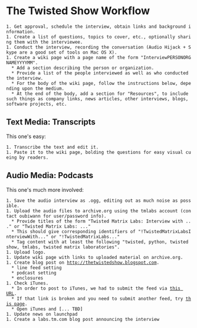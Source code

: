 = The Twisted Show Workflow =

 1. Get approval, schedule the interview, obtain links and background information.
 1. Create a list of questions, topics to cover, etc., optionally sharing them with the interviewee.
 1. Conduct the interview, recording the conversation (Audio Hijack + Skype are a good set of tools on Mac OS X).
 1. Create a wiki page with a page name of the form "InterviewPERSONORGNAMEYYYYMM".
   * Add a section describing the person or organization.
   * Provide a list of the people interviewed as well as who conducted the interview.
   * For the body of the wiki page, follow the instructions below, depending upon the medium.
   * At the end of the body, add a section for "Resources", to include such things as company links, news articles, other interviews, blogs, software projects, etc.

== Text Media: Transcripts ==

This one's easy:

 1. Transcribe the text and edit it.
 1. Paste it to the wiki page, bolding the questions for easy visual cueing by readers.

== Audio Media: Podcasts ==

This one's much more involved:

 1. Save the audio interview as .ogg, editing out as much noise as possible.
 1. Upload the audio files to archive.org using the tmlabs account (contact oubiwann for user/password info).
   * Provide titles of the form "Twisted Matrix Labs: Interview with ..." or "Twisted Matrix Labs: ..."
   * This should give corresponding identifiers of "!TwistedMatrixLabsInterviewWith..." or "!TwistedMatrixLabs..."
   * Tag content with at least the following "twisted, python, twisted show, tmlabs, twisted matrix laboratories".
 1. Upload logo.
 1. Update wiki page with links to uploaded material on archive.org.
 1. Create blog post on http://thetwistedshow.blogspot.com.
   * line feed setting
   * podcast setting
   * enclosures
 1. Check iTunes.
   * In order to post to iTunes, we had to submit the feed via [https://phobos.apple.com/WebObjects/MZFinance.woa/wa/publishPodcast this URL].
   * If that link is broken and you need to submit another feed, try [http://www.apple.com/itunes/store/podcaststechspecs.html this page].
   * Open iTunes and [... TBD]
 1. Update news on launchpad
 1. Create a labs.tm.com blog post announcing the interview